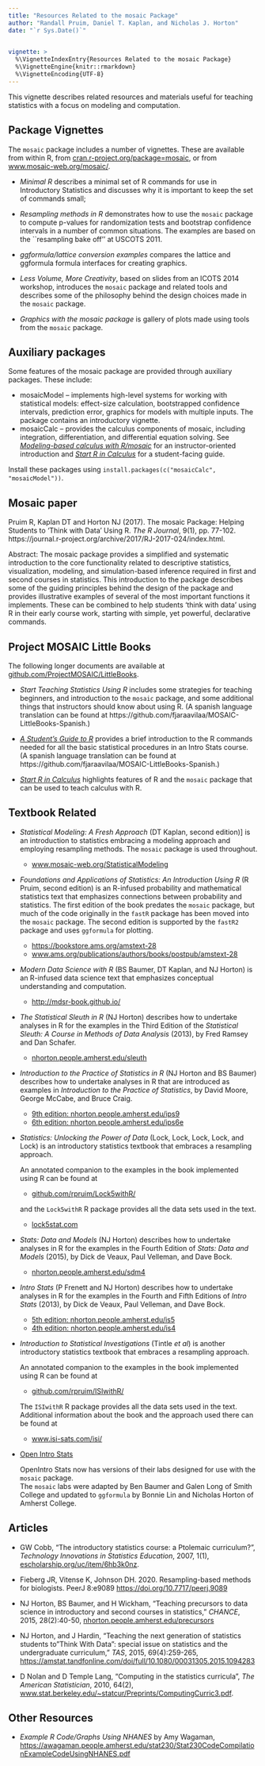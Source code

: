 ```yaml
---
title: "Resources Related to the mosaic Package"
author: "Randall Pruim, Daniel T. Kaplan, and Nicholas J. Horton"
date: "`r Sys.Date()`"

  
vignette: >
  %\VignetteIndexEntry{Resources Related to the mosaic Package}
  %\VignetteEngine{knitr::rmarkdown}
  %\VignetteEncoding{UTF-8}
---
```




This vignette describes related resources and materials useful for teaching
statistics with a focus on modeling and computation.

## Package Vignettes

The `mosaic` package includes a number of vignettes. These are available 
from within R, from 
[cran.r-project.org/package=mosaic](https://cran.r-project.org/package=mosaic),
or from [www.mosaic-web.org/mosaic/](https://www.mosaic-web.org/mosaic/).

 * *Minimal R* describes a minimal set of R commands for use in 
	Introductory Statistics and discusses why it is important
		to keep the set of commands small;
		
 * *Resampling methods in R* demonstrates how to use the `mosaic`
	package to compute p-values for randomization tests and bootstrap confidence 
	intervals in a number of common situations. The examples are based on the 
	``resampling bake off'' at USCOTS 2011.

 * *ggformula/lattice conversion examples* compares the lattice and ggformula formula interfaces for creating graphics. 

 * *Less Volume, More Creativity*,
based on slides from an ICOTS 2014 workshop, introduces the `mosaic` package and
related tools and describes some of the philosophy behind the design choices
made in the `mosaic` package.
	
 * *Graphics with the mosaic package*
 is gallery of plots made using tools from the `mosaic` package.

## Auxiliary packages

Some features of the mosaic package are provided through auxiliary packages. These include:

* mosaicModel -- implements high-level systems for working with statistical models: effect-size calculation, bootstrapped confidence intervals, prediction error, graphics for models with multiple inputs. The package contains an introductory vignette.
* mosaicCalc -- provides the calculus components of mosaic, including integration, differentiation, and differential equation solving. See *[Modeling-based calculus with R/mosaic](http://www.mosaic-web.org/wp-content/uploads/2019/01/UMAP-mosaic-calculus.pdf)* for an instructor-oriented introduction and *[Start R in Calculus](http://project-mosaic-books.com/?page_id=22)* for a student-facing guide.

Install these packages using `install.packages(c("mosaicCalc", "mosaicModel"))`.

## Mosaic paper

Pruim R, Kaplan DT and Horton NJ (2017). The mosaic Package: Helping
Students to 'Think with Data' Using R. *The R Journal*, 9(1), pp.
77-102.  https://journal.r-project.org/archive/2017/RJ-2017-024/index.html.

Abstract: The mosaic package provides a simplified and systematic introduction to the core functionality related to descriptive statistics, visualization, modeling, and simulation-based inference required in first and second courses in statistics. This introduction to the package describes some of the guiding principles behind the design of the package and provides illustrative examples of several of the most important functions it implements. These can be combined to help students 'think with data' using R in their early course work, starting with simple, yet powerful, declarative commands.

## Project MOSAIC Little Books

The following longer documents are available at 
[github.com/ProjectMOSAIC/LittleBooks](https://github.com/ProjectMOSAIC/LittleBooks/blob/master/README.md).

 * *Start Teaching Statistics Using R* includes 
some strategies for teaching beginners, and introduction to the `mosaic` package,
and some additional things that instructors should know about using R.
(A spanish language translation can be found at
https://github.com/fjaraavilaa/MOSAIC-LittleBooks-Spanish.)

 * *[A Student's Guide to R](https://github.com/ProjectMOSAIC/LittleBooks/raw/master/StudentGuide/MOSAIC-StudentGuide.pdf)* provides a brief introduction to 
the R commands needed for all the basic statistical procedures in 
an Intro Stats course.  
(A spanish language translation can be found at
https://github.com/fjaraavilaa/MOSAIC-LittleBooks-Spanish.)


 * *[Start R in Calculus](http://project-mosaic-books.com/?page_id=22)* highlights features 
of R and the `mosaic` package that can be used to teach 
calculus with R.

 
## Textbook Related

 * *Statistical Modeling: A Fresh Approach* (DT Kaplan, second edition)]
is an introduction to statistics embracing a modeling approach and employing 
resampling methods. 
The `mosaic` package is used throughout.

    * [www.mosaic-web.org/StatisticalModeling](http://www.mosaic-web.org/go/StatisticalModeling/)

 * *Foundations and Applications of Statistics: An Introduction Using R* (R Pruim, second edition) 
is an R-infused probability and mathematical statistics text that emphasizes
connections between probability and statistics. The first edition of the book 
predates the `mosaic` package, but much of the code originally in the `fastR` 
package has been moved into the `mosaic` package. 
The second edition is supported by the `fastR2` package and uses `ggformula` for
plotting.
    * [https://bookstore.ams.org/amstext-28](https://bookstore.ams.org/amstext-28)
    * [www.ams.org/publications/authors/books/postpub/amstext-28](http://www.ams.org/publications/authors/books/postpub/amstext-28)

 * *Modern Data Science with R* (BS Baumer, DT Kaplan, and NJ Horton)
		is an R-infused data science text that emphasizes conceptual understanding and computation.

    * [http://mdsr-book.github.io/](https://mdsr-book.github.io/)
    
 * *The Statistical Sleuth in R* (NJ Horton)
		describes how to undertake analyses in R for the
		examples in the Third Edition of the
		*Statistical Sleuth: A Course in Methods of Data Analysis* (2013),
		by Fred Ramsey and Dan Schafer.

    * [nhorton.people.amherst.edu/sleuth](https://nhorton.people.amherst.edu/sleuth/)

 * *Introduction to the Practice of Statistics in R* (NJ Horton and BS Baumer)
		describes how to undertake analyses in R that are introduced as examples in 
		*Introduction to the Practice of
		Statistics*, by David Moore, George McCabe,
		and Bruce Craig. 
		
    * [9th edition: nhorton.people.amherst.edu/ips9](https://nhorton.people.amherst.edu/ips9/) 
    * [6th edition: nhorton.people.amherst.edu/ips6e](https://nhorton.people.amherst.edu/ips6e/) 

 * *Statistics: Unlocking the Power of Data* (Lock, Lock, Lock, Lock, and Lock) 
		is an introductory statistics textbook that embraces a resampling approach. 
		
    An annotated companion to the examples in the book implemented using R can be found at 
		
    * [github.com/rpruim/Lock5withR/](https://github.com/rpruim/Lock5withR/blob/master/README.md)
    
    and the `Lock5withR` R package provides all the data sets used in the text.
		
    * [lock5stat.com](https://www.lock5stat.com/) 
		

 * *Stats: Data and Models* (NJ Horton)
		describes how to undertake analyses in R for the
		examples in the Fourth Edition of 
		*Stats: Data and Models* (2015),
		by Dick de Veaux, Paul Velleman, and Dave Bock.

    * [nhorton.people.amherst.edu/sdm4](https://nhorton.people.amherst.edu/sdm4/)

 * *Intro Stats* (P Frenett and NJ Horton)
		describes how to undertake analyses in R for the
		examples in the Fourth and Fifth Editions of 
		*Intro Stats* (2013),
		by Dick de Veaux, Paul Velleman, and Dave Bock.

    * [5th edition: nhorton.people.amherst.edu/is5](https://nhorton.people.amherst.edu/is5/)
    * [4th edition: nhorton.people.amherst.edu/is4](https://nhorton.people.amherst.edu/is4/)


 * *Introduction to Statistical Investigations* (Tintle *et al*) 
		is another introductory statistics textbook that embraces a resampling approach. 
		
    An annotated companion to the examples in the book implemented using R can be found at 
		
    * [github.com/rpruim/ISIwithR/](https://github.com/rpruim/ISIwithR/blob/master/README.md)
    
    The `ISIwithR` R package provides all the data sets used in the text.
    Additional information about the book and the approach used there can be found at
		
    * [www.isi-sats.com/isi/](http://www.isi-stats.com/isi/)
		
  * [Open Intro Stats](https://www.openintro.org/stat/labs.php)
  
    OpenIntro Stats now has versions of their labs designed for 
    use with the `mosaic` package.  
    The `mosaic` labs were adapted by 
    Ben Baumer and Galen Long of Smith College and updated to `ggformula` by Bonnie Lin and Nicholas Horton of Amherst College.

## Articles
 * GW Cobb, "The introductory statistics course: a Ptolemaic curriculum?", 
   *Technology Innovations in Statistics Education*, 2007, 1(1), 
   [escholarship.org/uc/item/6hb3k0nz](https://escholarship.org/uc/item/6hb3k0nz).

 * Fieberg JR, Vitense K, Johnson DH. 2020. Resampling-based methods for biologists. 
 PeerJ 8:e9089 <https://doi.org/10.7717/peerj.9089>
 
 * NJ Horton, BS Baumer, and H Wickham, "Teaching precursors to data science in introductory and second courses in statistics," *CHANCE*, 2015, 28(2):40-50, 
 [nhorton.people.amherst.edu/precursors](https://nhorton.people.amherst.edu/precursors/)

 * NJ Horton, and J Hardin, "Teaching the next generation of statistics students to "Think With Data": special issue on statistics and the undergraduate curriculum," *TAS*, 2015, 69(4):259-265, 
 [https://amstat.tandfonline.com/doi/full/10.1080/00031305.2015.1094283](https://amstat.tandfonline.com/doi/full/10.1080/00031305.2015.1094283)
 
 * D Nolan and D Temple Lang, "Computing in the statistics curricula", 
*The American Statistician*, 2010, 64(2), 
[www.stat.berkeley.edu/~statcur/Preprints/ComputingCurric3.pdf](https://www.stat.berkeley.edu/~statcur/Preprints/ComputingCurric3.pdf).

## Other Resources

 * *Example R Code/Graphs Using NHANES* by Amy Wagaman,
 <https://awagaman.people.amherst.edu/stat230/Stat230CodeCompilationExampleCodeUsingNHANES.pdf>
